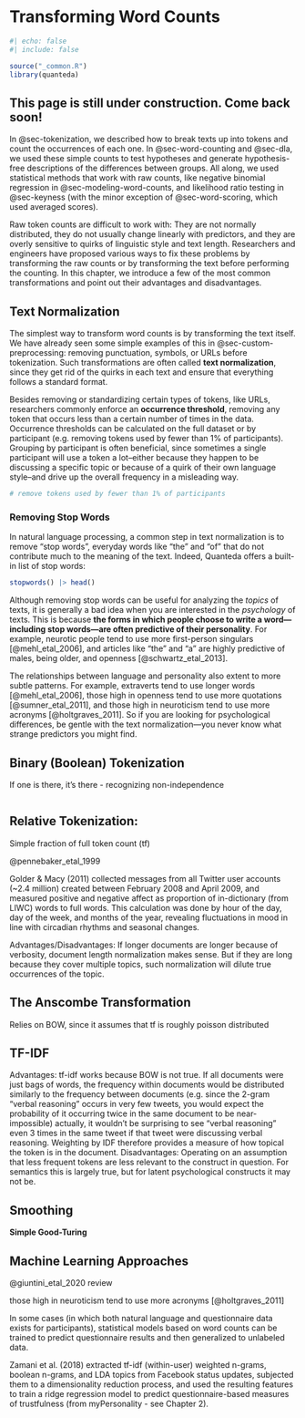 # Transforming Word Counts {#sec-word-counting-improvements}

```r
#| echo: false
#| include: false

source("_common.R")
library(quanteda)
```

::: {.callout-important}
## This page is still under construction. Come back soon!
:::

In @sec-tokenization, we described how to break texts up into tokens and count the occurrences of each one. In @sec-word-counting and @sec-dla, we used these simple counts to test hypotheses and generate hypothesis-free descriptions of the differences between groups. All along, we used statistical methods that work with raw counts, like negative binomial regression in @sec-modeling-word-counts, and likelihood ratio testing in @sec-keyness (with the minor exception of @sec-word-scoring, which used averaged scores). 

Raw token counts are difficult to work with: They are not normally distributed, they do not usually change linearly with predictors, and they are overly sensitive to quirks of linguistic style and text length. Researchers and engineers have proposed various ways to fix these problems by transforming the raw counts or by transforming the text before performing the counting. In this chapter, we introduce a few of the most common transformations and point out their advantages and disadvantages.

## Text Normalization

The simplest way to transform word counts is by transforming the text itself. We have already seen some simple examples of this in @sec-custom-preprocessing: removing punctuation, symbols, or URLs before tokenization. Such transformations are often called **text normalization**, since they get rid of the quirks in each text and ensure that everything follows a standard format.

Besides removing or standardizing certain types of tokens, like URLs, researchers commonly enforce an **occurrence threshold**, removing any token that occurs less than a certain number of times in the data. Occurrence thresholds can be calculated on the full dataset or by participant (e.g. removing tokens used by fewer than 1% of participants). Grouping by participant is often beneficial, since sometimes a single participant will use a token a lot--either because they happen to be discussing a specific topic or because of a quirk of their own language style--and drive up the overall frequency in a misleading way. 

```r
# remove tokens used by fewer than 1% of participants


```

### Removing Stop Words

In natural language processing, a common step in text normalization is to remove "stop words", everyday words like "the" and "of" that do not contribute much to the meaning of the text. Indeed, Quanteda offers a built-in list of stop words:

```r
stopwords() |> head()
```

Although removing stop words can be useful for analyzing the _topics_ of texts, it is generally a bad idea when you are interested in the _psychology_ of texts. This is because **the forms in which people choose to write a word---including stop words---are often predictive of their personality**. For example, neurotic people tend to use more first-person singulars [@mehl_etal_2006], and articles like "the" and "a" are highly predictive of males, being older, and openness [@schwartz_etal_2013]. 

The relationships between language and personality also extent to more subtle patterns. For example, extraverts tend to use longer words [@mehl_etal_2006], those high in openness tend to use more quotations [@sumner_etal_2011], and those high in neuroticism tend to use more acronyms [@holtgraves_2011]. So if you are looking for psychological differences, be gentle with the text normalization---you never know what strange predictors you might find.

## Binary (Boolean) Tokenization

If one is there, it's there - recognizing non-independence

```r

```

## Relative Tokenization:

Simple fraction of full token count (tf)

@pennebaker_etal_1999

Golder & Macy (2011) collected messages from all Twitter user accounts (~2.4 million) created between February 2008 and April 2009, and measured positive and negative affect as proportion of in-dictionary (from LIWC) words to full words. This calculation was done by hour of the day, day of the week, and months of the year, revealing fluctuations in mood in line with circadian rhythms and seasonal changes.

Advantages/Disadvantages: If longer documents are longer because of verbosity, document length normalization makes sense. But if they are long because they cover multiple topics, such normalization will dilute true occurrences of the topic.

## The Anscombe Transformation

Relies on BOW, since it assumes that tf is roughly poisson distributed

## TF-IDF

Advantages: tf-idf works because BOW is not true. If all documents were just bags of words, the frequency within documents would be distributed similarly to the frequency between documents (e.g. since the 2-gram “verbal reasoning” occurs in very few tweets, you would expect the probability of it occurring twice in the same document to be near-impossible) actually, it wouldn’t be surprising to see “verbal reasoning” even 3 times in the same tweet if that tweet were discussing verbal reasoning. Weighting by IDF therefore provides a measure of how topical the token is in the document.
Disadvantages: Operating on an assumption that less frequent tokens are less relevant to the construct in question. For semantics this is largely true, but for latent psychological constructs it may not be.

## Smoothing

**Simple Good-Turing**

## Machine Learning Approaches {#sec-machine-learning-word-counts}

@giuntini_etal_2020 review

those high in neuroticism tend to use more acronyms [@holtgraves_2011]

In some cases (in which both natural language and questionnaire data exists for participants), statistical models based on word counts can be trained to predict questionnaire results and then generalized to unlabeled data.

Zamani et al. (2018) extracted tf-idf (within-user) weighted n-grams, boolean n-grams, and LDA topics from Facebook status updates, subjected them to a dimensionality reduction process, and used the resulting features to train a ridge regression model to predict questionnaire-based measures of trustfulness  (from myPersonality - see Chapter 2).
